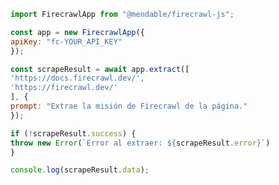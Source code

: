 ```js Node
import FirecrawlApp from "@mendable/firecrawl-js";

const app = new FirecrawlApp({
apiKey: "fc-YOUR_API_KEY"
});

const scrapeResult = await app.extract([
'https://docs.firecrawl.dev/',
'https://firecrawl.dev/'
], {
prompt: "Extrae la misión de Firecrawl de la página."
});

if (!scrapeResult.success) {
throw new Error(`Error al extraer: ${scrapeResult.error}`)
}

console.log(scrapeResult.data);
```
